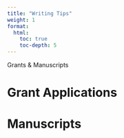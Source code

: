```yaml
---
title: "Writing Tips"
weight: 1
format: 
  html: 
    toc: true
    toc-depth: 5
---
```


Grants & Manuscripts

# Grant Applications

# Manuscripts